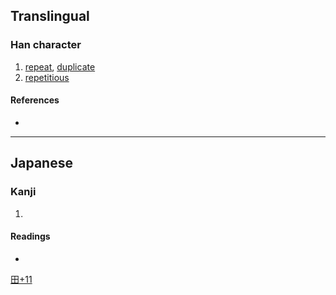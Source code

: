 {{character info/new}}
==Translingual==

===Han character===
{{Han char|rn=102|rad=田|as=11|sn=16|four=|canj=WIOM}}

# [[repeat]], [[duplicate]]
# [[repetitious]]

====References====
* {{Han ref|kx=0766.181|hdz=42552.081|uh=7582|ud=30082}}

----

==Japanese==

===Kanji===
{{ja-kanji|grade=|rs=田11}}

# {{rfdef|ja|sort=田11}}

====Readings====
* {{ja-readings|on=[[じょう]] (jō), [[ちょう]] (chō)|kun=[[たたむ]] (tatamu), [[たたみ]] (tatami), [[かさねる]] (kasaneru)}}

[[Category:Japanese-only CJKV Characters|田+11]]